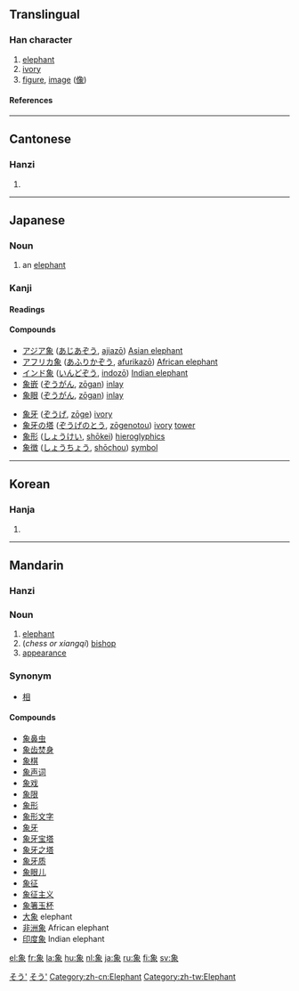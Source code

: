 ==Translingual==
===Han character===
{{Han char|rn=152|rad=豕|as=05|sn=11|snj=12|four=2723<sub>2</sub>|canj=弓日心人 (NAPO)}}
# [[elephant]]
# [[ivory]]
# [[figure]], [[image]] ([[像]])
====References====
{{Han ref|kx=1195.210|dkj=36372|dj=1658.010|hdz=63611.090|uh=8C61|ud=35937|bh=B648|bd=46664}}
----
==Cantonese==
===Hanzi===
{{yue-hanzi|jyut=|y=jeung6}}
# {{defn|Cantonese}}
----
== Japanese ==
[[Category:1000_Japanese_basic_words|そう']]
===Noun===
{{ja-noun|k|hira=ぞう|rom=zō|hidx=そう'}}

#an [[elephant]]
[[Category:ja:Mammals|そう']]

=== Kanji ===
{{ja-kanji|grade=4|rs=豕05}}
====Readings====
{{ja-readings|on=[[しょう]] (shō), [[ぞう]] (zō)|kun=[[かた]] (kata), [[かたどる]] (katadoru), [[のり]] (nori)}}

====Compounds====
{{top2}}
*[[アジア象]] ([[あじあぞう]], [[ajiazō]]) [[Asian elephant]]
*[[アフリカ象]] ([[あふりかぞう]], [[afurikazō]]) [[African elephant]]
*[[インド象]] ([[いんどぞう]], [[indozō]]) [[Indian elephant]]
*[[象嵌]] ([[ぞうがん]], [[zōgan]]) [[inlay]]
*[[象眼]] ([[ぞうがん]], [[zōgan]]) [[inlay]]
{{mid2}}
*[[象牙]] ([[ぞうげ]], [[zōge]]) [[ivory]]
*[[象牙の塔]] ([[ぞうげのとう]], [[zōgenotou]]) [[ivory]] [[tower]]
*[[象形]] ([[しょうけい]], [[shōkei]]) [[hieroglyphics]]
*[[象徴]] ([[しょうちょう]], [[shōchou]]) [[symbol]]
{{bottom}}

----
==Korean==
===Hanja===
{{ko-hanja|hangeul=상|eumhun=|rv=sang|mr=sang|y=sang}}
# {{defn|Korean}}
----
==Mandarin==
===Hanzi===
{{cmn-hanzi|pin=[[xiàng]] (xiang4)|wg=hsiang<sup>4</sup>}}

===Noun===

# [[elephant]]
#(''chess or xiangqi'') [[bishop]]
# [[appearance]]

===Synonym===
*[[相]]

====Compounds====
*[[象鼻虫]]
*[[象齿焚身]]
*[[象棋]]
*[[象声词]]
*[[象戏]]
*[[象限]]
*[[象形]]
*[[象形文字]]
*[[象牙]]
*[[象牙宝塔]]
*[[象牙之塔]]
*[[象牙质]]
*[[象眼儿]]
*[[象征]]
*[[象征主义]]
*[[象箸玉杯]]
*[[大象]] elephant 
*[[非洲象]] African elephant
*[[印度象]] Indian elephant 

[[Category:zh-cn:Elephant]]
[[Category:zh-tw:Elephant]]

[[el:象]]
[[fr:象]]
[[la:象]]
[[hu:象]]
[[nl:象]]
[[ja:象]]
[[ru:象]]
[[fi:象]]
[[sv:象]]